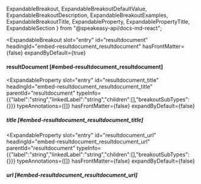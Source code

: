   ExpandableBreakout,
  ExpandableBreakoutDefaultValue,
  ExpandableBreakoutDescription,
  ExpandableBreakoutExamples,
  ExpandableBreakoutTitle,
  ExpandableProperty,
  ExpandablePropertyTitle,
  ExpandableSection
} from "@speakeasy-api/docs-md-react";

<ExpandableSection>

<ExpandableBreakout
  slot="entry"
  id="resultdocument"
  headingId="embed-resultdocument_resultdocument"
  hasFrontMatter={false}
  expandByDefault={true}
>

<ExpandableBreakoutTitle slot="title">

#### resultDocument [#embed-resultdocument_resultdocument]

</ExpandableBreakoutTitle>

<ExpandableBreakoutDescription slot="description">

</ExpandableBreakoutDescription>

<ExpandableBreakoutExamples slot="examples">

</ExpandableBreakoutExamples>

<ExpandableBreakoutDefaultValue slot="defaultValue">

</ExpandableBreakoutDefaultValue>

</ExpandableBreakout>

<ExpandableProperty
  slot="entry"
  id="resultdocument_title"
  headingId="embed-resultdocument_resultdocument_title"
  parentId="resultdocument"
  typeInfo={{"label":"string","linkedLabel":"string","children":[],"breakoutSubTypes":{}}}
  typeAnnotations={[]}
  hasFrontMatter={false}
  expandByDefault={false}
>

<ExpandablePropertyTitle slot="title">

##### title [#embed-resultdocument_resultdocument_title]

</ExpandablePropertyTitle>

</ExpandableProperty>

<ExpandableProperty
  slot="entry"
  id="resultdocument_url"
  headingId="embed-resultdocument_resultdocument_url"
  parentId="resultdocument"
  typeInfo={{"label":"string","linkedLabel":"string","children":[],"breakoutSubTypes":{}}}
  typeAnnotations={[]}
  hasFrontMatter={false}
  expandByDefault={false}
>

<ExpandablePropertyTitle slot="title">

##### url [#embed-resultdocument_resultdocument_url]

</ExpandablePropertyTitle>

</ExpandableProperty>

</ExpandableSection>